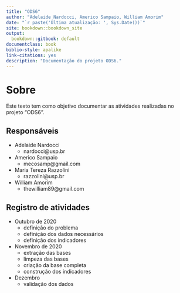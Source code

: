 ```yaml
--- 
title: "ODS6"
author: "Adelaide Nardocci, Americo Sampaio, William Amorim"
date: "`r paste('Última atualização: ', Sys.Date())`"
site: bookdown::bookdown_site
output:
  bookdown::gitbook: default
documentclass: book
biblio-style: apalike
link-citations: yes
description: "Documentação do projeto ODS6."
---
```


# Sobre {-}

Este texto tem como objetivo documentar as atividades realizadas no projeto "ODS6".

## Responsáveis {-}

- Adelaide Nardocci
    - nardocci@usp.br 
- Americo Sampaio
    - mecosamp@gmail.com
- Maria Tereza Razzolini
    - razzolini@usp.br
- William Amorim
    - thewilliam89@gmail.com

## Registro de atividades {-}

- Outubro de 2020
    - definição do problema
    - definição dos dados necessários
    - definição dos indicadores
- Novembro de 2020
    - extração das bases
    - limpeza das bases
    - criação da base completa
    - construção dos indicadores
- Dezembro
    - validação dos dados